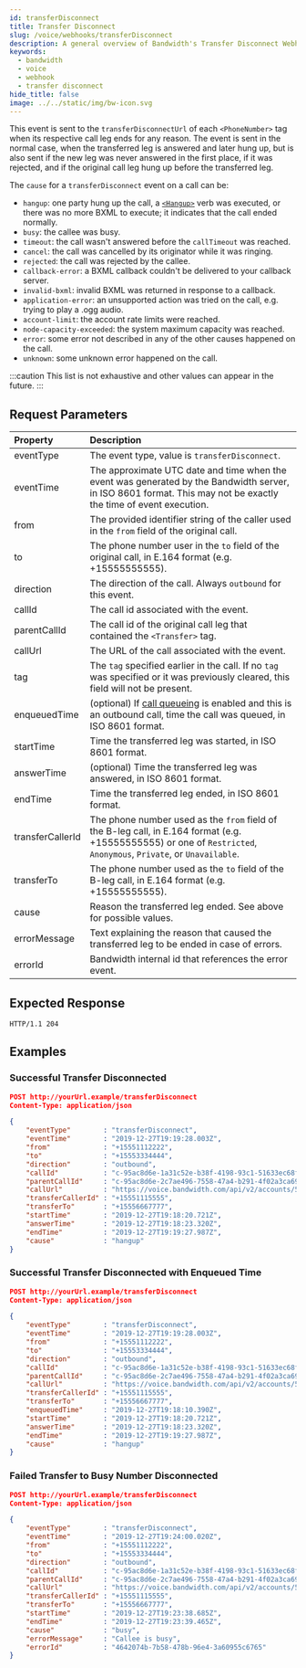 ```yaml
---
id: transferDisconnect
title: Transfer Disconnect
slug: /voice/webhooks/transferDisconnect
description: A general overview of Bandwidth's Transfer Disconnect Webhook
keywords:
  - bandwidth
  - voice
  - webhook
  - transfer disconnect
hide_title: false
image: ../../static/img/bw-icon.svg
---
```



This event is sent to the `transferDisconnectUrl` of each `<PhoneNumber>` tag when its respective call leg ends for any reason.
The event is sent in the normal case, when the transferred leg is answered and later hung up, but is also sent if the new leg
was never answered in the first place, if it was rejected, and if the original call leg hung up before the transferred leg.

The `cause` for a `transferDisconnect` event on a call can be:
  - `hangup`: one party hung up the call, a [`<Hangup>`](/docs/voice/bxml/hangup) verb was executed, or there was no more BXML to execute; it indicates that the call ended normally.
  - `busy`: the callee was busy.
  - `timeout`: the call wasn't answered before the `callTimeout` was reached.
  - `cancel`: the call was cancelled by its originator while it was ringing.
  - `rejected`: the call was rejected by the callee.
  - `callback-error`: a BXML callback couldn't be delivered to your callback server.
  - `invalid-bxml`: invalid BXML was returned in response to a callback.
  - `application-error`: an unsupported action was tried on the call, e.g. trying to play a .ogg audio.
  - `account-limit`: the account rate limits were reached.
  - `node-capacity-exceeded`: the system maximum capacity was reached.
  - `error`: some error not described in any of the other causes happened on the call.
  - `unknown`: some unknown error happened on the call.

:::caution
This list is not exhaustive and other values can appear in the future.
:::

## Request Parameters

| Property         | Description |
|:-----------------|:------------|
| eventType        | The event type, value is `transferDisconnect`. |
| eventTime        | The approximate UTC date and time when the event was generated by the Bandwidth server, in ISO 8601 format. This may not be exactly the time of event execution. |
| from             | The provided identifier string of the caller used in the `from` field of the original call. |
| to               | The phone number user in the `to` field of the original call, in E.164 format (e.g. +15555555555). |
| direction        | The direction of the call. Always `outbound` for this event. |
| callId           | The call id associated with the event. |
| parentCallId     | The call id of the original call leg that contained the `<Transfer>` tag. |
| callUrl          | The URL of the call associated with the event. |
| tag              | The `tag` specified earlier in the call. If no `tag` was specified or it was previously cleared, this field will not be present. |
| enqueuedTime     | (optional) If [call queueing](/apis/voice#operation/createCall) is enabled and this is an outbound call, time the call was queued, in ISO 8601 format. |
| startTime        | Time the transferred leg was started, in ISO 8601 format. |
| answerTime       | (optional) Time the transferred leg was answered, in ISO 8601 format. |
| endTime          | Time the transferred leg ended, in ISO 8601 format. |
| transferCallerId | The phone number used as the `from` field of the B-leg call, in E.164 format (e.g. +15555555555) or one of `Restricted`, `Anonymous`, `Private`, or `Unavailable`. |
| transferTo       | The phone number used as the `to` field of the B-leg call, in E.164 format (e.g. +15555555555). |
| cause            | Reason the transferred leg ended. See above for possible values. |
| errorMessage     | Text explaining the reason that caused the transferred leg to be ended in case of errors. |
| errorId          | Bandwidth internal id that references the error event. |

## Expected Response

```http
HTTP/1.1 204
```

## Examples

### Successful Transfer Disconnected

```json
POST http://yourUrl.example/transferDisconnect
Content-Type: application/json

{
    "eventType"        : "transferDisconnect",
    "eventTime"        : "2019-12-27T19:19:28.003Z",
    "from"             : "+15551112222",
    "to"               : "+15553334444",
    "direction"        : "outbound",
    "callId"           : "c-95ac8d6e-1a31c52e-b38f-4198-93c1-51633ec68f8d",
    "parentCallId"     : "c-95ac8d6e-2c7ae496-7558-47a4-b291-4f02a3ca6942",
    "callUrl"          : "https://voice.bandwidth.com/api/v2/accounts/55555555/calls/c-95ac8d6e-1a31c52e-b38f-4198-93c1-51633ec68f8d",
    "transferCallerId" : "+15551115555",
    "transferTo"       : "+15556667777",
    "startTime"        : "2019-12-27T19:18:20.721Z",
    "answerTime"       : "2019-12-27T19:18:23.320Z",
    "endTime"          : "2019-12-27T19:19:27.987Z",
    "cause"            : "hangup"
}
```

### Successful Transfer Disconnected with Enqueued Time

```json
POST http://yourUrl.example/transferDisconnect
Content-Type: application/json

{
    "eventType"        : "transferDisconnect",
    "eventTime"        : "2019-12-27T19:19:28.003Z",
    "from"             : "+15551112222",
    "to"               : "+15553334444",
    "direction"        : "outbound",
    "callId"           : "c-95ac8d6e-1a31c52e-b38f-4198-93c1-51633ec68f8d",
    "parentCallId"     : "c-95ac8d6e-2c7ae496-7558-47a4-b291-4f02a3ca6942",
    "callUrl"          : "https://voice.bandwidth.com/api/v2/accounts/55555555/calls/c-95ac8d6e-1a31c52e-b38f-4198-93c1-51633ec68f8d",
    "transferCallerId" : "+15551115555",
    "transferTo"       : "+15556667777",
    "enqueuedTime"     : "2019-12-27T19:18:10.390Z",
    "startTime"        : "2019-12-27T19:18:20.721Z",
    "answerTime"       : "2019-12-27T19:18:23.320Z",
    "endTime"          : "2019-12-27T19:19:27.987Z",
    "cause"            : "hangup"
}
```

### Failed Transfer to Busy Number Disconnected

```json
POST http://yourUrl.example/transferDisconnect
Content-Type: application/json

{
    "eventType"        : "transferDisconnect",
    "eventTime"        : "2019-12-27T19:24:00.020Z",
    "from"             : "+15551112222",
    "to"               : "+15553334444",
    "direction"        : "outbound",
    "callId"           : "c-95ac8d6e-1a31c52e-b38f-4198-93c1-51633ec68f8d",
    "parentCallId"     : "c-95ac8d6e-2c7ae496-7558-47a4-b291-4f02a3ca6942",
    "callUrl"          : "https://voice.bandwidth.com/api/v2/accounts/55555555/calls/c-95ac8d6e-1a31c52e-b38f-4198-93c1-51633ec68f8d",
    "transferCallerId" : "+15551115555",
    "transferTo"       : "+15556667777",
    "startTime"        : "2019-12-27T19:23:38.685Z",
    "endTime"          : "2019-12-27T19:23:39.465Z",
    "cause"            : "busy",
    "errorMessage"     : "Callee is busy",
    "errorId"          : "4642074b-7b58-478b-96e4-3a60955c6765"
}
```
